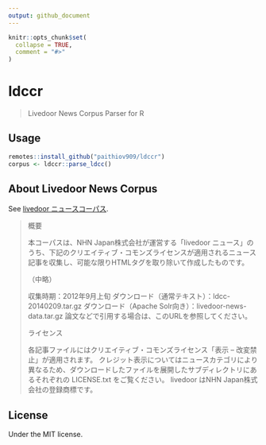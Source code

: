 ```yaml
---
output: github_document
---
```


<!-- README.md is generated from README.Rmd. Please edit that file -->

```r
knitr::opts_chunk$set(
  collapse = TRUE,
  comment = "#>"
)
```

# ldccr

<!-- badges: start -->
<!-- badges: end -->

> Livedoor News Corpus Parser for R

## Usage

``` r
remotes::install_github("paithiov909/ldccr")
corpus <- ldccr::parse_ldcc()
```

## About Livedoor News Corpus

See [livedoor ニュースコーパス](https://www.rondhuit.com/download.html#ldcc).

> 概要
> 
> 本コーパスは、NHN Japan株式会社が運営する「livedoor ニュース」のうち、下記のクリエイティブ・コモンズライセンスが適用されるニュース記事を収集し、可能な限りHTMLタグを取り除いて作成したものです。
> 
> （中略）
> 
> 収集時期：2012年9月上旬 ダウンロード（通常テキスト）：ldcc-20140209.tar.gz ダウンロード（Apache Solr向き）：livedoor-news-data.tar.gz 論文などで引用する場合は、このURLを参照してください。
> 
> ライセンス
> 
> 各記事ファイルにはクリエイティブ・コモンズライセンス「表示 – 改変禁止」が適用されます。
> クレジット表示についてはニュースカテゴリにより異なるため、ダウンロードしたファイルを展開したサブディレクトリにあるそれぞれの LICENSE.txt をご覧ください。 livedoor はNHN Japan株式会社の登録商標です。

## License

Under the MIT license.


